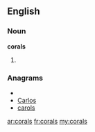 ==English==

===Noun===
'''corals'''

# {{plural of|[[coral]]}}

===Anagrams===
* {{alphagram|aclors}}
* [[Carlos#English|Carlos]]
* [[carols#English|carols]]

[[ar:corals]]
[[fr:corals]]
[[my:corals]]